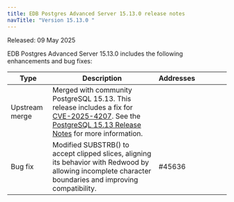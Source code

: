 ```yaml
---
title: EDB Postgres Advanced Server 15.13.0 release notes
navTitle: "Version 15.13.0 "
---
```


Released: 09 May 2025

EDB Postgres Advanced Server 15.13.0  includes the following enhancements and bug fixes:

| Type           | Description                                                                                                                                              | Addresses&nbsp;&nbsp;&nbsp;&nbsp;&nbsp;&nbsp;&nbsp;&nbsp;&nbsp;&nbsp;&nbsp;&nbsp;&nbsp;&nbsp;&nbsp; |
|----------------|----------------------------------------------------------------------------------------------------------------------------------------------------------|-----------------------------------------------------------------------------------------------------|
| Upstream merge | Merged with community PostgreSQL 15.13. This release includes a fix for [CVE-2025-4207](https://www.postgresql.org/support/security/CVE-2025-4207/). See the [PostgreSQL 15.13 Release Notes](https://www.postgresql.org/docs/release/15.13/) for more information.   |                                                                                                     |
| Bug&nbsp;fix   | Modified SUBSTRB() to accept clipped slices, aligning its behavior with Redwood by allowing incomplete character boundaries and improving compatibility. | #45636                                                                                              |